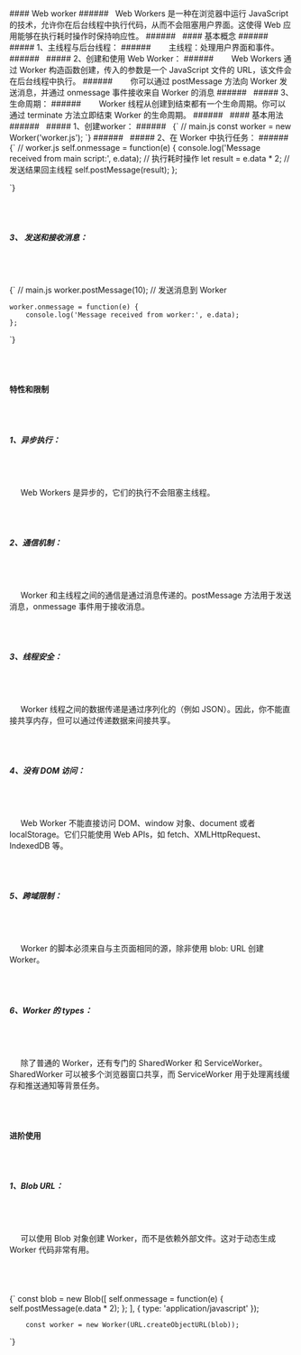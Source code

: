  


<div className="mdx-box">
#### Web worker
###### &nbsp;
Web Workers 是一种在浏览器中运行 JavaScript 的技术，允许你在后台线程中执行代码，从而不会阻塞用户界面。这使得 Web 应用能够在执行耗时操作时保持响应性。
###### &nbsp;
#### 基本概念
###### &nbsp;
##### 1、主线程与后台线程：
###### &nbsp;
&nbsp;&nbsp;&nbsp;&nbsp; 主线程：处理用户界面和事件。
###### &nbsp;
##### 2、创建和使用 Web Worker：
###### &nbsp;
&nbsp;&nbsp;&nbsp;&nbsp; Web Workers 通过 Worker 构造函数创建，传入的参数是一个 JavaScript 文件的 URL，该文件会在后台线程中执行。
###### &nbsp;
&nbsp;&nbsp;&nbsp;&nbsp; 你可以通过 postMessage 方法向 Worker 发送消息，并通过 onmessage 事件接收来自 Worker 的消息
###### &nbsp;
##### 3、生命周期：
###### &nbsp;
&nbsp;&nbsp;&nbsp;&nbsp; Worker 线程从创建到结束都有一个生命周期。你可以通过 terminate 方法立即结束 Worker 的生命周期。
###### &nbsp;
#### 基本用法
###### &nbsp;
##### 1、创建worker：
###### &nbsp;
<SyntaxHighlighter language="javascript" style={darcula}>
  {`
    // main.js
    const worker = new Worker('worker.js');
`}
</SyntaxHighlighter>
###### &nbsp;
##### 2、在 Worker 中执行任务：
###### &nbsp;
<SyntaxHighlighter language="javascript" style={darcula}>
  {`
    // worker.js
    self.onmessage = function(e) {
        console.log('Message received from main script:', e.data);
        // 执行耗时操作
        let result = e.data * 2;
        // 发送结果回主线程
        self.postMessage(result);
    };

`}
</SyntaxHighlighter>
###### &nbsp;
##### 3、 发送和接收消息：
###### &nbsp;
<SyntaxHighlighter language="javascript" style={darcula}>
  {`
    // main.js
    worker.postMessage(10); // 发送消息到 Worker

    worker.onmessage = function(e) {
        console.log('Message received from worker:', e.data);
    };

`}
</SyntaxHighlighter>
###### &nbsp;
#### 特性和限制
###### &nbsp;
##### 1、异步执行：
###### &nbsp;
&nbsp;&nbsp;&nbsp;&nbsp; Web Workers 是异步的，它们的执行不会阻塞主线程。
###### &nbsp;
##### 2、通信机制：
###### &nbsp;
&nbsp;&nbsp;&nbsp;&nbsp; Worker 和主线程之间的通信是通过消息传递的。postMessage 方法用于发送消息，onmessage 事件用于接收消息。
###### &nbsp;
##### 3、线程安全：
###### &nbsp;
&nbsp;&nbsp;&nbsp;&nbsp; Worker 线程之间的数据传递是通过序列化的（例如 JSON）。因此，你不能直接共享内存，但可以通过传递数据来间接共享。
###### &nbsp;
##### 4、没有 DOM 访问：
###### &nbsp;
&nbsp;&nbsp;&nbsp;&nbsp; Web Worker 不能直接访问 DOM、window 对象、document 或者 localStorage。它们只能使用 Web APIs，如 fetch、XMLHttpRequest、IndexedDB 等。
###### &nbsp;
##### 5、跨域限制：
###### &nbsp;
&nbsp;&nbsp;&nbsp;&nbsp; Worker 的脚本必须来自与主页面相同的源，除非使用 blob: URL 创建 Worker。
###### &nbsp;
##### 6、Worker 的 types：
###### &nbsp;
&nbsp;&nbsp;&nbsp;&nbsp; 除了普通的 Worker，还有专门的 SharedWorker 和 ServiceWorker。SharedWorker 可以被多个浏览器窗口共享，而 ServiceWorker 用于处理离线缓存和推送通知等背景任务。
###### &nbsp;
#### 进阶使用
###### &nbsp;
##### 1、Blob URL：
###### &nbsp;
&nbsp;&nbsp;&nbsp;&nbsp; 可以使用 Blob 对象创建 Worker，而不是依赖外部文件。这对于动态生成 Worker 代码非常有用。
###### &nbsp;
<SyntaxHighlighter language="javascript" style={darcula}>
  {`
        const blob = new Blob([
            self.onmessage = function(e) {
                self.postMessage(e.data * 2);
            };
        ], { type: 'application/javascript' });

        const worker = new Worker(URL.createObjectURL(blob));

`}
</SyntaxHighlighter>
###### &nbsp;
</div>



